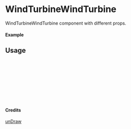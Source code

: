 
<Meta of={WindTurbineWindTurbine} title="unDraw/WindTurbineWindTurbine" />

# WindTurbineWindTurbine

WindTurbineWindTurbine component with different props.

#### Example

<Canvas of={WindTurbineWindTurbine.Primary} />

## Usage

```ts
import { WindTurbineWindTurbine } from "yadl-ui";

const Example = () => {
  return (
      <WindTurbineWindTurbine />
  );
};

export default Example;
```

#### Credits
[unDraw](https://undraw.co/illustrations)
